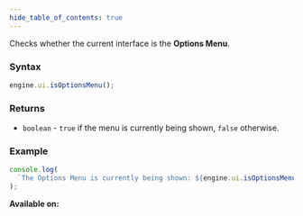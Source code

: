 ```yaml
---
hide_table_of_contents: true
---
```



Checks whether the current interface is the **Options Menu**.

### Syntax

```js
engine.ui.isOptionsMenu();
```

### Returns

- `boolean` - `true` if the menu is currently being shown, `false` otherwise.

### Example

```js
console.log(
  `The Options Menu is currently being shown: ${engine.ui.isOptionsMenu()}`,
);
```

**Available on:** <ClientTag />
